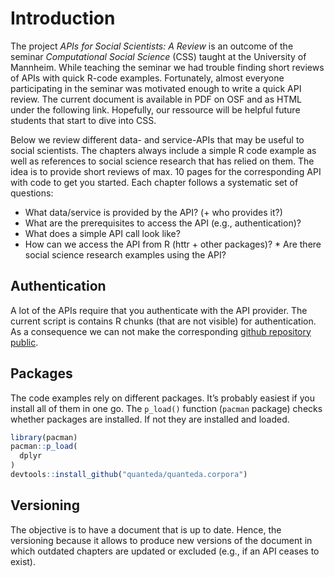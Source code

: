 
# Introduction
The project *APIs for Social Scientists: A Review* is an outcome of the seminar *Computational Social Science* (CSS) taught at the University of Mannheim. While teaching the seminar we had trouble finding short reviews of APIs with quick R-code examples. Fortunately, almost everyone participating in the seminar was motivated enough to write a quick API review. The current document is available in PDF on OSF and as HTML under the following link. Hopefully, our ressource will be helpful future students that start to dive into CSS.

<!-- add link and OSF -->

Below we review different data- and service-APIs that may be useful to social scientists. The chapters always include a simple R code example as well as references to social science research that has relied on them. The idea is to provide short reviews of max. 10 pages for the corresponding API with code to get you started. Each chapter follows a systematic set of questions: 

* What data/service is provided by the API? (+ who provides it?)
* What are the prerequisites to access the API (e.g., authentication)? 
* What does a simple API call look like? 
* How can we access the API from R (httr + other packages)? * Are there social science research examples using the API?

## Authentication
A lot of the APIs require that you authenticate with the API provider. The current script is contains R chunks (that are not visible) for authentication. As a consequence we can not make the corresponding [github repository public](https://github.com/paulcbauer/apis_for_social_scientists_a_review).


## Packages
The code examples rely on different packages. It's probably easiest if you install all of them in one go. The `p_load()` function (`pacman` package) checks whether packages are installed. If not they are installed and loaded.

<!-- add all used packages -->

```r
library(pacman)
pacman::p_load(
  dplyr
)
devtools::install_github("quanteda/quanteda.corpora")
```

## Versioning
The objective is to have a document that is up to date. Hence, the versioning because it allows to produce new versions of the document in which outdated chapters are updated or excluded (e.g., if an API ceases to exist).



<!--
* Data vs. machine learning APIS
* Problem of replicability for ML APIs
-->